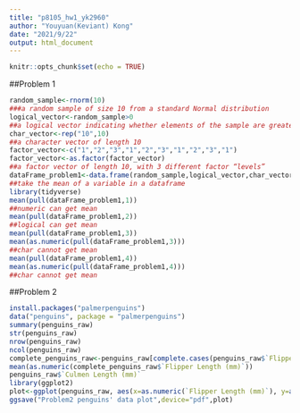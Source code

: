 ```yaml
---
title: "p8105_hw1_yk2960"
author: "Youyuan(Keviant) Kong"
date: "2021/9/22"
output: html_document
---
```


```r
knitr::opts_chunk$set(echo = TRUE)

```
##Problem 1

```r
random_sample<-rnorm(10)
###a random sample of size 10 from a standard Normal distribution
logical_vector<-random_sample>0
##a logical vector indicating whether elements of the sample are greater than 0
char_vector<-rep("10",10)
##a character vector of length 10
factor_vector<-c("1","2","3","1","2","3","1","2","3","1")
factor_vector<-as.factor(factor_vector)
##a factor vector of length 10, with 3 different factor “levels”
dataFrame_problem1<-data.frame(random_sample,logical_vector,char_vector,factor_vector)
##take the mean of a variable in a dataframe
library(tidyverse)
mean(pull(dataFrame_problem1,1))
##numeric can get mean
mean(pull(dataFrame_problem1,2))
##logical can get mean
mean(pull(dataFrame_problem1,3))
mean(as.numeric(pull(dataFrame_problem1,3)))
##char cannot get mean
mean(pull(dataFrame_problem1,4))
mean(as.numeric(pull(dataFrame_problem1,4)))
##char cannot get mean
```


##Problem 2


```r
install.packages("palmerpenguins")
data("penguins", package = "palmerpenguins")
summary(penguins_raw)
str(penguins_raw)
nrow(penguins_raw)
ncol(penguins_raw)
complete_penguins_raw<-penguins_raw[complete.cases(penguins_raw$`Flipper Length (mm)`),]
mean(as.numeric(complete_penguins_raw$`Flipper Length (mm)`))
penguins_raw$`Culmen Length (mm)`
library(ggplot2)
plot<-ggplot(penguins_raw, aes(x=as.numeric(`Flipper Length (mm)`), y=as.numeric(`Culmen Length (mm)`),color=Species))+ geom_point(shape=1) 
ggsave("Problem2 penguins' data plot",device="pdf",plot)

```